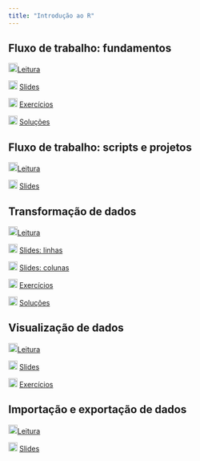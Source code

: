 ```yaml
---
title: "Introdução ao R"
---
```


## Fluxo de trabalho: fundamentos

![](img/book.png){width="18"}[Leitura](https://pt.r4ds.hadley.nz/workflow-basics.html)

![](img/slide.png){width="18"} [Slides](fluxo-trabalho-fundamentos.qmd){target="_blank"}

![](img/exercicios.png){width="18"} [Exercícios](exercicios-fluxo-trabalho-fundamentos.qmd){target="_blank"}

![](img/respostas.png){width="18"} [Soluções](respostas-fluxo-trabalho-fundamentos.qmd){target="_blank"}

## Fluxo de trabalho: scripts e projetos

![](img/book.png){width="18"}[Leitura](https://pt.r4ds.hadley.nz/workflow-scripts.html)

![](img/slide.png){width="18"} [Slides](fluxo-trabalho-scripts-projetos.qmd){target="_blank"}

## Transformação de dados

![](img/book.png){width="18"}[Leitura](https://pt.r4ds.hadley.nz/data-transform.html)

![](img/slide.png){width="18"} [Slides: linhas](transformacao-dados-linhas.qmd){target="_blank"}

![](img/slide.png){width="18"} [Slides: colunas](transformacao-dados-colunas.qmd){target="_blank"}

![](img/exercicios.png){width="18"} [Exercícios](exercicios-transformacao-dados.qmd){target="_blank"}

![](img/respostas.png){width="18"} [Soluções](respostas-transformacao-dados.qmd){target="_blank"}

## Visualização de dados

![](img/book.png){width="18"}[Leitura](https://pt.r4ds.hadley.nz/data-visualize.html)

![](img/slide.png){width="18"} [Slides](visualizacao-de-dados.qmd){target="_blank"}

![](img/exercicios.png){width="18"} [Exercícios](exercicios-visualizacao-de-dados.qmd){target="_blank"}

## Importação e exportação de dados

![](img/book.png){width="18"}[Leitura](https://pt.r4ds.hadley.nz/data-import.html)

![](img/slide.png){width="18"} [Slides](importacao-exportacao-dados.qmd){target="_blank"}
